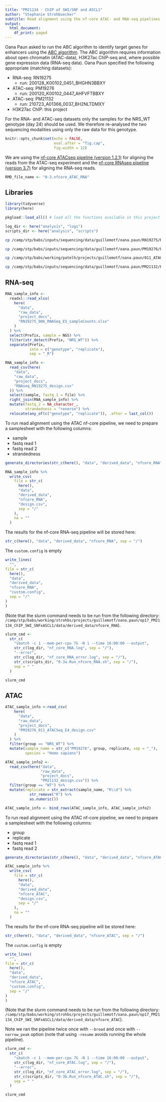 ```yaml
---
title: "PM21134 - ChIP of SWI/SNF and ASCL1"
author: "Stephanie Strohbuecker"
subtitle: Read alignment using the nf-core ATAC- and RNA-seq pipelines
output:
  html_document:
    df_print: paged
---
```


Oana Paun asked to run the ABC algorithm to identify target genes for enhancers using the [ABC algorithm](https://github.com/broadinstitute/ABC-Enhancer-Gene-Prediction).
The ABC algorithm requires information about open chromatin (ATAC-data), H3K27ac ChIP-seq and, where possible gene expression data (RNA-seq data).
Oana Paun specified the following appropriate (matching datasets):

* RNA-seq: RN19275
    - run: 200128_K00102_0451_BHGHN3BBXY
* ATAC-seq: PM19276
    - run: 200120_K00102_0447_AHFVFTBBXY
* ATAC-seq: PM21132
    - run: 210723_A01366_0037_BH2NLTDMXY
* H3K27ac ChIP: this project
    
For the RNA- and ATAC-seq datasets only the samples for the NRS_WT genotype (day 24) should be used.
We therefore re-analysed the two sequencing modalities using only the raw data for this genotype.

```r
knitr::opts_chunk$set(echo = FALSE,
                      eval.after = "fig.cap",
                      fig.width = 12)
```

We are using the [nf-core ATACseq pipeline (version 1.2.1)](https://nf-co.re/atacseq/1.2.1) for aligning the reads from the ATAC-seq experiment and the [nf-core RNAseq pipeline (version 3.7)](https://nf-co.re/rnaseq/3.7) for aligning the RNA-seq reads.


```r
RMD_file_name <- "0-3.nfcore_ATAC_RNA"
```

## Libraries

```r
library(tidyverse)
library(here)
```

```r
pkgload::load_all() # load all the functions available in this project
```

```r
log_dir <- here("analysis", "logs")
scripts_dir <- here("analysis", "scripts")
```

```bash
cp /camp/stp/babs/inputs/sequencing/data/guillemotf/oana.paun/RN19275/RN19275_design.csv ../data/raw_data/project_docs/RNAseq_RN19275_design.csv
```

```bash
cp /camp/stp/babs/inputs/sequencing/data/guillemotf/oana.paun/PM19276/PM19276_design.csv ../data/raw_data/project_docs/ATACseq_PM19276_design.csv

cp /camp/stp/babs/working/patelh/projects/guillemotf/oana.paun/011_ATACSeq_E4/design.csv ../data/raw_data/project_docs/PM19276_011_ATACSeq_E4_design.csv

cp /camp/stp/babs/inputs/sequencing/data/guillemotf/oana.paun/PM21132/PM21132_design.csv ../data/raw_data/project_docs/PM21132_design.csv
```


## RNA-seq

```r
RNA_sample_info <-
  readxl::read_xlsx(
    here(
      "data",
      "raw_data",
      "project_docs",
      "RN19275_006_RNASeq_E5_sampleCounts.xlsx"
    )
  ) %>%
  select(Prefix, sample = NGS) %>%
  filter(str_detect(Prefix, "NRS_WT")) %>%
  separate(Prefix,
           into = c("genotype", "replicate"),
           sep = "_R")

RNA_sample_info <-
  read_csv(here(
    "data",
    "raw_data",
    "project_docs",
    "RNAseq_RN19275_design.csv"
  )) %>%
  select(sample, fastq_1 = file) %>%
  right_join(RNA_sample_info) %>%
  mutate(fastq_2 = NA_character_,
         strandedness = "reverse") %>%
  relocate(any_of(c("genotype", "replicate")), .after = last_col())
```

To run read alignment using the ATAC nf-core pipeline, we need to prepare a samplesheet with the following columns:

* sample
* fastq read 1
* fastq read 2 
* strandedness

```r
generate_directories(str_c(here(), "data", "derived_data", "nfcore_RNA", sep = "/"))
```

```r
RNA_sample_info %>%
  write_csv(
    file = str_c(
      here(),
      "data",
      "derived_data",
      "nfcore_RNA",
      "design.csv",
      sep = "/"
    ),
    na = ""
  )
```

The results for the nf-core RNA-seq pipeline will be stored here:
```r
str_c(here(), "data", "derived_data", "nfcore_RNA", sep = "/")
```

The `custom.config` is empty 
```r
write_lines(
  "",
file = str_c(
  here(),
  "data",
  "derived_data",
  "nfcore_RNA",
  "custom.config",
  sep = "/"
)
)
```

(Note that the slurm command needs to be run from the following directory: `/camp/stp/babs/working/strohbs/projects/guillemotf/oana.paun/op17_PM21134_ChIP_SWI_SNFxASCL1/data/derived_data/nfcore_RNA`).

```r
slurm_cmd <-
  str_c(
    "sbatch -c 1 --mem-per-cpu 7G -N 1 --time 16:00:00 --output",
    str_c(log_dir, "nf_core_RNA.log", sep = "/"),
    "--error",
    str_c(log_dir, "nf_core_RNA_error.log", sep = "/"),
    str_c(scripts_dir, "0-3a.Run_nfcore_RNA.sh", sep = "/"),
    sep = " "
  ) 

slurm_cmd
```


## ATAC

```r
ATAC_sample_info <-read_csv(
    here(
      "data",
      "raw_data",
      "project_docs",
      "PM19276_011_ATACSeq_E4_design.csv"
    )
  ) %>% 
  filter(group == "NRS_WT") %>% 
  mutate(sample_name = str_c("PM19276", group, replicate, sep = "_"),
         species = "Homo sapiens")
```

```r
ATAC_sample_info2 <-
  read_csv(here("data",
                "raw_data",
                "project_docs",
                "PM21132_design.csv")) %>%
  filter(group == "WT") %>%
  mutate(replicate = str_extract(sample_name, "R\\d") %>%
           str_remove("R") %>% 
           as.numeric())
```

```r
ATAC_sample_info <- bind_rows(ATAC_sample_info, ATAC_sample_info2)
```


To run read alignment using the ATAC nf-core pipeline, we need to prepare a samplesheet with the following columns:

* group
* replicate
* fastq read 1
* fastq read 2 

```r
generate_directories(str_c(here(), "data", "derived_data", "nfcore_ATAC", sep = "/"))
```


```r
ATAC_sample_info %>%
  write_csv(
    file = str_c(
      here(),
      "data",
      "derived_data",
      "nfcore_ATAC",
      "design.csv",
      sep = "/"
    ),
    na = ""
  )
```

The results for the nf-core RNA-seq pipeline will be stored here:
```r
str_c(here(), "data", "derived_data", "nfcore_ATAC", sep = "/")
```


The `custom.config` is empty 
```r
write_lines(
  "",
file = str_c(
  here(),
  "data",
  "derived_data",
  "nfcore_ATAC",
  "custom.config",
  sep = "/"
)
)
```

(Note that the slurm command needs to be run from the following directory: `/camp/stp/babs/working/strohbs/projects/guillemotf/oana.paun/op17_PM21134_ChIP_SWI_SNFxASCL1/data/derived_data/nfcore_ATAC`).

Note we ran the pipeline twice once with `--broad` and once with `--narrow_peak` option (note that using `-resume` avoids running the whole pipeline).
```r
slurm_cmd <-
  str_c(
    "sbatch -c 1 --mem-per-cpu 7G -N 1 --time 16:00:00 --output",
    str_c(log_dir, "nf_core_ATAC.log", sep = "/"),
    "--error",
    str_c(log_dir, "nf_core_ATAC_error.log", sep = "/"),
    str_c(scripts_dir, "0-3b.Run_nfcore_ATAC.sh", sep = "/"),
    sep = " "
  ) 

slurm_cmd
```
